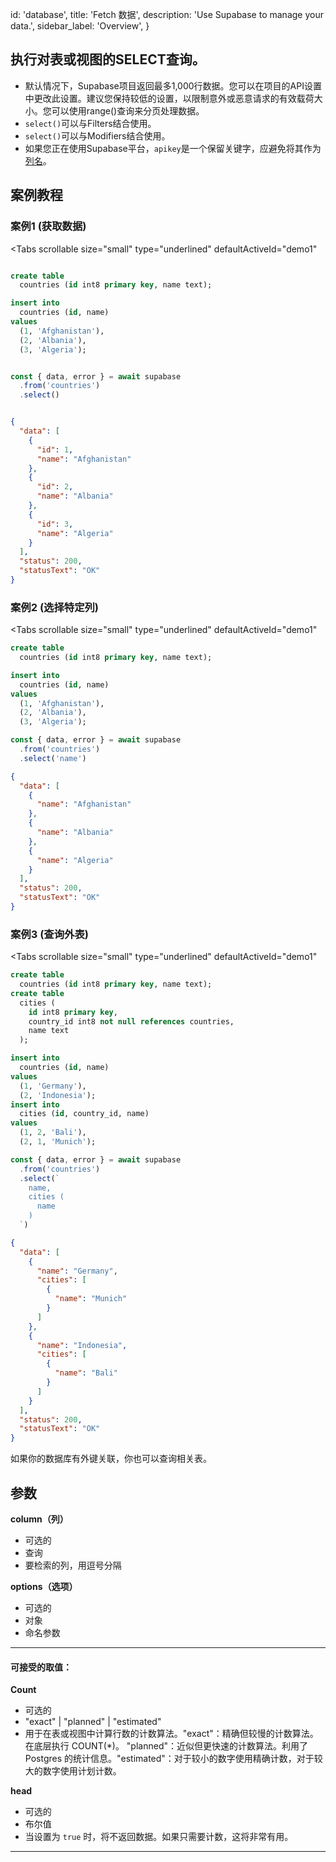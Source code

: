 
  id: 'database',
  title: 'Fetch 数据',
  description: 'Use Supabase to manage your data.',
  sidebar_label: 'Overview',
}


## 执行对表或视图的SELECT查询。

* 默认情况下，Supabase项目返回最多1,000行数据。您可以在项目的API设置中更改此设置。建议您保持较低的设置，以限制意外或恶意请求的有效载荷大小。您可以使用range()查询来分页处理数据。
* `select()`可以与Filters结合使用。
* `select()`可以与Modifiers结合使用。
* 如果您正在使用Supabase平台，`apikey`是一个保留关键字，应避免将其作为[列名](https://github.com/supabase/supabase/issues/5465)。


## 案例教程
### 案例1 (获取数据)

<Tabs
  scrollable
  size="small"
  type="underlined"
  defaultActiveId="demo1"
>

<TabPanel id="demo1" label="建表">

```sql

create table
  countries (id int8 primary key, name text);

insert into
  countries (id, name)
values
  (1, 'Afghanistan'),
  (2, 'Albania'),
  (3, 'Algeria');

```

</TabPanel>

<TabPanel id="demo2" label="使用方法">

```javascript

const { data, error } = await supabase
  .from('countries')
  .select()

```
</TabPanel>

<TabPanel id="demo3" label="返回结果">

```json

{
  "data": [
    {
      "id": 1,
      "name": "Afghanistan"
    },
    {
      "id": 2,
      "name": "Albania"
    },
    {
      "id": 3,
      "name": "Algeria"
    }
  ],
  "status": 200,
  "statusText": "OK"
}

```
</TabPanel>

</Tabs>


### 案例2 (选择特定列)

<Tabs
  scrollable
  size="small"
  type="underlined"
  defaultActiveId="demo1"
>

<TabPanel id="demo1" label="建表">

```sql
create table
  countries (id int8 primary key, name text);

insert into
  countries (id, name)
values
  (1, 'Afghanistan'),
  (2, 'Albania'),
  (3, 'Algeria');

```

</TabPanel>

<TabPanel id="demo2" label="使用方法">

```javascript
const { data, error } = await supabase
  .from('countries')
  .select('name')
```
</TabPanel>

<TabPanel id="demo3" label="返回结果">

```json
{
  "data": [
    {
      "name": "Afghanistan"
    },
    {
      "name": "Albania"
    },
    {
      "name": "Algeria"
    }
  ],
  "status": 200,
  "statusText": "OK"
}
```
</TabPanel>

</Tabs>

### 案例3 (查询外表)

<Tabs
  scrollable
  size="small"
  type="underlined"
  defaultActiveId="demo1"
>

<TabPanel id="demo1" label="建表">

```sql
create table
  countries (id int8 primary key, name text);
create table
  cities (
    id int8 primary key,
    country_id int8 not null references countries,
    name text
  );

insert into
  countries (id, name)
values
  (1, 'Germany'),
  (2, 'Indonesia');
insert into
  cities (id, country_id, name)
values
  (1, 2, 'Bali'),
  (2, 1, 'Munich');
```

</TabPanel>

<TabPanel id="demo2" label="使用方法">

```javascript
const { data, error } = await supabase
  .from('countries')
  .select(`
    name,
    cities (
      name
    )
  `)
```
</TabPanel>

<TabPanel id="demo3" label="返回结果">

```json
{
  "data": [
    {
      "name": "Germany",
      "cities": [
        {
          "name": "Munich"
        }
      ]
    },
    {
      "name": "Indonesia",
      "cities": [
        {
          "name": "Bali"
        }
      ]
    }
  ],
  "status": 200,
  "statusText": "OK"
}
```
</TabPanel>
<TabPanel id="demo4" label="NOTE">

如果你的数据库有外键关联，你也可以查询相关表。

</TabPanel>
</Tabs>





## 参数

**column（列）**
* 可选的
* 查询
* 要检索的列，用逗号分隔

**options（选项）**
* 可选的
* 对象
* 命名参数

***

#### 可接受的取值：

**Count**
* 可选的
* "exact" | "planned" | "estimated"
* 用于在表或视图中计算行数的计数算法。"exact"：精确但较慢的计数算法。在底层执行 COUNT(*)。
"planned"：近似但更快速的计数算法。利用了 Postgres 的统计信息。"estimated"：对于较小的数字使用精确计数，对于较大的数字使用计划计数。


**head**
* 可选的
* 布尔值
* 当设置为 `true` 时，将不返回数据。如果只需要计数，这将非常有用。

***




